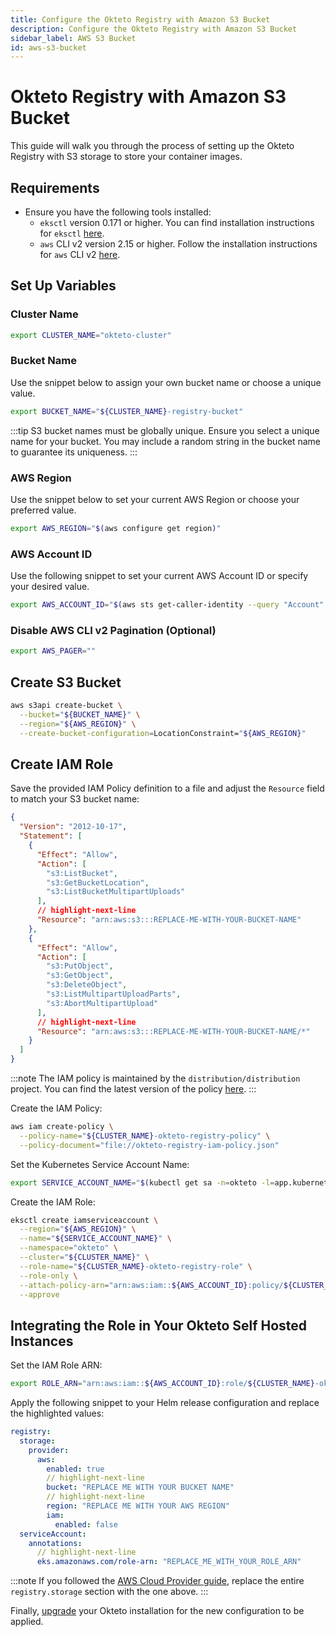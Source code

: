 ```yaml
---
title: Configure the Okteto Registry with Amazon S3 Bucket
description: Configure the Okteto Registry with Amazon S3 Bucket
sidebar_label: AWS S3 Bucket
id: aws-s3-bucket
---
```


# Okteto Registry with Amazon S3 Bucket

This guide will walk you through the process of setting up the Okteto Registry with S3 storage to store your container images.

## Requirements

- Ensure you have the following tools installed:
  - `eksctl` version 0.171 or higher. You can find installation instructions for `eksctl` [here](https://eksctl.io/installation/).
  - `aws` CLI v2 version 2.15 or higher. Follow the installation instructions for `aws` CLI v2 [here](https://docs.aws.amazon.com/cli/latest/userguide/getting-started-install.html#getting-started-install-instructions).

## Set Up Variables

### Cluster Name

```bash
export CLUSTER_NAME="okteto-cluster"
```

### Bucket Name

Use the snippet below to assign your own bucket name or choose a unique value.

```bash
export BUCKET_NAME="${CLUSTER_NAME}-registry-bucket"
```

:::tip
S3 bucket names must be globally unique. Ensure you select a unique name for your bucket. You may include a random string in the bucket name to guarantee its uniqueness.
:::

### AWS Region

Use the snippet below to set your current AWS Region or choose your preferred value.

```bash
export AWS_REGION="$(aws configure get region)"
```

### AWS Account ID

Use the following snippet to set your current AWS Account ID or specify your desired value.

```bash
export AWS_ACCOUNT_ID="$(aws sts get-caller-identity --query "Account" --output text)"
```

### Disable AWS CLI v2 Pagination (Optional)

```bash
export AWS_PAGER=""
```

## Create S3 Bucket

```bash
aws s3api create-bucket \
  --bucket="${BUCKET_NAME}" \
  --region="${AWS_REGION}" \
  --create-bucket-configuration=LocationConstraint="${AWS_REGION}"
```

## Create IAM Role

Save the provided IAM Policy definition to a file and adjust the `Resource` field to match your S3 bucket name:

```json title="okteto-registry-iam-policy.json"
{
  "Version": "2012-10-17",
  "Statement": [
    {
      "Effect": "Allow",
      "Action": [
        "s3:ListBucket",
        "s3:GetBucketLocation",
        "s3:ListBucketMultipartUploads"
      ],
      // highlight-next-line
      "Resource": "arn:aws:s3:::REPLACE-ME-WITH-YOUR-BUCKET-NAME"
    },
    {
      "Effect": "Allow",
      "Action": [
        "s3:PutObject",
        "s3:GetObject",
        "s3:DeleteObject",
        "s3:ListMultipartUploadParts",
        "s3:AbortMultipartUpload"
      ],
      // highlight-next-line
      "Resource": "arn:aws:s3:::REPLACE-ME-WITH-YOUR-BUCKET-NAME/*"
    }
  ]
}
```

:::note
The IAM policy is maintained by the `distribution/distribution` project. You can find the latest version of the policy [here](https://distribution.github.io/distribution/storage-drivers/s3/#s3-permission-scopes).
:::

Create the IAM Policy:

```bash
aws iam create-policy \
  --policy-name="${CLUSTER_NAME}-okteto-registry-policy" \
  --policy-document="file://okteto-registry-iam-policy.json"
```

Set the Kubernetes Service Account Name:

```bash
export SERVICE_ACCOUNT_NAME="$(kubectl get sa -n=okteto -l=app.kubernetes.io/component=registry -o=jsonpath='{.items[0].metadata.name}')"
```

Create the IAM Role:

```bash
eksctl create iamserviceaccount \
  --region="${AWS_REGION}" \
  --name="${SERVICE_ACCOUNT_NAME}" \
  --namespace="okteto" \
  --cluster="${CLUSTER_NAME}" \
  --role-name="${CLUSTER_NAME}-okteto-registry-role" \
  --role-only \
  --attach-policy-arn="arn:aws:iam::${AWS_ACCOUNT_ID}:policy/${CLUSTER_NAME}-okteto-registry-policy" \
  --approve
```

## Integrating the Role in Your Okteto Self Hosted Instances

Set the IAM Role ARN:

```bash
export ROLE_ARN="arn:aws:iam::${AWS_ACCOUNT_ID}:role/${CLUSTER_NAME}-okteto-registry-role"
```

Apply the following snippet to your Helm release configuration and replace the highlighted values:

```yaml title="Registry S3 IAM Role"
registry:
  storage:
    provider:
      aws:
        enabled: true
        // highlight-next-line
        bucket: "REPLACE ME WITH YOUR BUCKET NAME"
        // highlight-next-line
        region: "REPLACE ME WITH YOUR AWS REGION"
        iam:
          enabled: false
  serviceAccount:
    annotations:
      // highlight-next-line
      eks.amazonaws.com/role-arn: "REPLACE_ME_WITH_YOUR_ROLE_ARN"
```

:::note
If you followed the [AWS Cloud Provider guide](get-started/cloud-provider-guides/eks.mdx), replace the entire `registry.storage` section with the one above.
:::

Finally, [upgrade](self-hosted/manage/upgrade.mdx) your Okteto installation for the new configuration to be applied.
